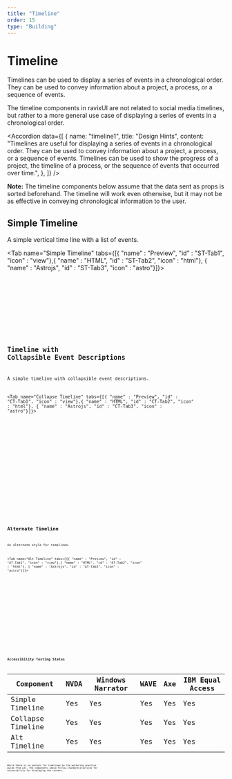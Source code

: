 ```yaml
---
title: "Timeline"
order: 15
type: "Building"
---
```



# Timeline

Timelines can be used to display a series of events in a chronological order. They can be used to convey information about a project, a process, or a sequence of events.

The timeline components in ravixUI are not related to social media timelines, but rather to a more general use case of displaying a series of events in a chronological order.

<Accordion
  data={[
    {
      name: "timeline1",
      title: "Design Hints",
      content:
        "Timelines are useful for displaying a series of events in a chronological order. They can be used to convey information about a project, a process, or a sequence of events. Timelines can be used to show the progress of a project, the timeline of a process, or the sequence of events that occurred over time.",
    },
  ]}
/>

**Note:** The timeline components below assume that the data sent as props is sorted beforehand. The timeline will work even otherwise, but it may not be as effective in conveying chronological information to the user.

## Simple Timeline

A simple vertical time line with a list of events.

<Tab name="Simple Timeline" tabs={[{ "name" : "Preview", "id" : "ST-Tab1", "icon" : "view"},{ "name" : "HTML", "id" : "ST-Tab2", "icon" : "html"}, { "name" : "Astrojs", "id" : "ST-Tab3", "icon" : "astro"}]}>

<section
  id="ST-Tab1-panel"
  role="tabpanel"
  data-role="tabpanel"
  aria-labelledby="ST-Tab1">
  <div class="p-2 ">
    <SimpleTimeline />
  </div>
</section>

<section id ="ST-Tab2-panel" role="tabpanel" data-role="tabpanel" aria-labelledby="ST-Tab2" class="hidden">

<Code
  code={SimpleTimelineCode}
  lang="html"
  wrap="true"
  data-pagefind-ignore
/>

</section>

<section id ="ST-Tab3-panel" role="tabpanel" data-role="tabpanel" aria-labelledby="ST-Tab3" class="hidden">

<Code
  code={SimpleTimelineCodeAstro}
  lang="astro"
  title="SimpleTimeline.astro"
  wrap="true"
  data-pagefind-ignore
/>

</section>

</Tab>

## Timeline with Collapsible Event Descriptions

A simple timeline with collapsible event descriptions.

<Tab name="Collapse Timeline" tabs={[{ "name" : "Preview", "id" : "CT-Tab1", "icon" : "view"},{ "name" : "HTML", "id" : "CT-Tab2", "icon" : "html"}, { "name" : "Astrojs", "id" : "CT-Tab3", "icon" : "astro"}]}>

<section
  id="CT-Tab1-panel"
  role="tabpanel"
  data-role="tabpanel"
  aria-labelledby="CT-Tab1">
  <div class="p-2 ">
    <CollapseTimeline />
  </div>
</section>

<section id ="CT-Tab2-panel" role="tabpanel" data-role="tabpanel" aria-labelledby="CT-Tab2" class="hidden">

<Code
  code={CollapseTimelineCode}
  lang="html"
  wrap="true"
  data-pagefind-ignore
/>

</section>

<section id ="CT-Tab3-panel" role="tabpanel" data-role="tabpanel" aria-labelledby="CT-Tab3" class="hidden">

<Code
  code={CollapseTimelineCodeAstro}
  lang="astro"
  title="CollapseTimeline.astro"
  wrap="true"
  data-pagefind-ignore
/>

</section>

</Tab>

## Alternate Timeline

An alternate style for timelines.

<Tab name="Alt Timeline" tabs={[{ "name" : "Preview", "id" : "AT-Tab1", "icon" : "view"},{ "name" : "HTML", "id" : "AT-Tab2", "icon" : "html"}, { "name" : "Astrojs", "id" : "AT-Tab3", "icon" : "astro"}]}>

<section
  id="AT-Tab1-panel"
  role="tabpanel"
  data-role="tabpanel"
  aria-labelledby="AT-Tab1">
  <div class="p-2 ">
    <AltTimeline />
  </div>
</section>

<section id ="AT-Tab2-panel" role="tabpanel" data-role="tabpanel" aria-labelledby="AT-Tab2" class="hidden">

<Code
  code={AltTimelineCode}
  lang="html"
  wrap="true"
  data-pagefind-ignore
/>

</section>

<section id ="AT-Tab3-panel" role="tabpanel" data-role="tabpanel" aria-labelledby="AT-Tab3" class="hidden">

<Code
  code={AltTimelineCodeAstro}
  lang="astro"
  title="AltTimeline.astro"
  wrap="true"
  data-pagefind-ignore
/>

</section>

</Tab>

## Accessibility Testing Status

| Component         | NVDA | Windows Narrator | WAVE | Axe | IBM Equal Access |
| ----------------- | ---- | ---------------- | ---- | --- | ---------------- |
| Simple Timeline   | Yes  | Yes              | Yes  | Yes | Yes              |
| Collapse Timeline | Yes  | Yes              | Yes  | Yes | Yes              |
| Alt Timeline      | Yes  | Yes              | Yes  | Yes | Yes              |

While there is no pattern for timelines by the authoring practice guide from w3c, the components above follow standard practices for accessibility for displaying the content.